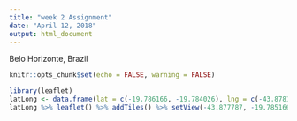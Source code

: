 ```yaml
---
title: "week 2 Assignment"
date: "April 12, 2018"
output: html_document
---
```

Belo Horizonte, Brazil

```r
knitr::opts_chunk$set(echo = FALSE, warning = FALSE)
```


```r

library(leaflet)
latLong <- data.frame(lat = c(-19.786166, -19.784026), lng = c(-43.878152, -43.877787))
latLong %>% leaflet() %>% addTiles() %>% setView(-43.877787, -19.785166, zoom = 15) %>% addMarkers (popup = c("Escapamento Vila Olga Muffler Shop", "Loren's Moda Intima Lingerie Shop"))
```


